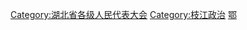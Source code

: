 [[Category:湖北省各级人民代表大会|Category:湖北省各级人民代表大会]]
[[Category:枝江政治|Category:枝江政治]]
[[Category:不设区的市人民代表大会|鄂]]